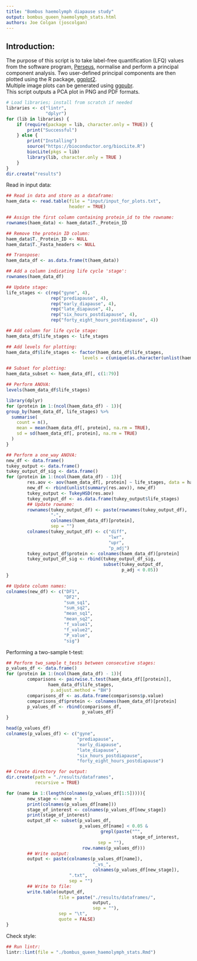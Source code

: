 ```yaml
--- 
title: "Bombus haemolymph diapause study"
output: bombus_queen_haemolymph_stats.html
authors: Joe Colgan (joscolgan)
--- 
```


## Introduction:
The purpose of this script is to take label-free quantification (LFQ) values from the software program, [Perseus](https://www.biochem.mpg.de/5111810/perseus), normalise and perform a principal component analysis. Two user-defined principal components are then plotted using the R package, [ggplot2](https://ggplot2.tidyverse.org/).  
Multiple image plots can be generated using [ggpubr](http://www.sthda.com/english/articles/24-ggpubr-publication-ready-plots/).  
This script outputs a PCA plot in PNG and PDF formats.

```r
# Load libraries; install from scratch if needed
libraries <- c("lintr",
               "dplyr")
for (lib in libraries) {
    if (require(package = lib, character.only = TRUE)) {
        print("Successful")
    } else {
        print("Installing")
        source("https://bioconductor.org/biocLite.R")
        biocLite(pkgs = lib)
        library(lib, character.only = TRUE )
    }
}
dir.create("results")
```

Read in input data:

```r
## Read in data and store as a dataframe:
haem_data <- read.table(file = "input/input_for_plots.txt",
                        header = TRUE)

## Assign the first column containing protein_id to the rowname:
rownames(haem_data) <- haem_data$T._Protein_ID

## Remove the protein ID column:
haem_data$T._Protein_ID <- NULL
haem_data$T._Fasta_headers <- NULL

## Transpose:
haem_data_df <- as.data.frame(t(haem_data))

## Add a column indicating life cycle 'stage':
rownames(haem_data_df)

## Update stage:
life_stages <- c(rep("gyne", 4),
                 rep("prediapause", 4),
                 rep("early_diapause", 4),
                 rep("late_diapause", 4),
                 rep("six_hours_postdiapause", 4),
                 rep("forty_eight_hours_postdiapause", 4))

## Add column for life cycle stage:
haem_data_df$life_stages <- life_stages

## Add levels for plotting:
haem_data_df$life_stages <- factor(haem_data_df$life_stages,
                             levels = c(unique(as.character(unlist(haem_data_df$life_stages)))))

## Subset for plotting:
haem_data_subset <- haem_data_df[, c(1:79)]

## Perform ANOVA:
levels(haem_data_df$life_stages)

library(dplyr)
for (protein in 1:(ncol(haem_data_df) - 1)){
group_by(haem_data_df, life_stages) %>%
  summarise(
    count = n(),
    mean = mean(haem_data_df[, protein], na.rm = TRUE),
    sd = sd(haem_data_df[, protein], na.rm = TRUE)
  )
}

## Perform a one_way ANOVA: 
new_df <- data.frame()
tukey_output <- data.frame()
tukey_output_df_sig <- data.frame()
for (protein in 1:(ncol(haem_data_df) - 1)){
        res.aov <- aov(haem_data_df[, protein] ~ life_stages, data = haem_data_df)
        new_df <- rbind(unlist(summary(res.aov)), new_df)
        tukey_output <- TukeyHSD(res.aov)
        tukey_output_df <- as.data.frame(tukey_output$life_stages)
        ## Update rowname:
        rownames(tukey_output_df) <- paste(rownames(tukey_output_df),
                 "-",
                 colnames(haem_data_df)[protein],
                 sep = "")
        colnames(tukey_output_df) <- c("diff",
                                       "lwr",
                                       "upr",
                                       "p_adj")
        tukey_output_df$protein <- colnames(haem_data_df)[protein]
        tukey_output_df_sig <- rbind(tukey_output_df_sig,
                                     subset(tukey_output_df,
                                            p_adj < 0.05))
}

## Update column names:
colnames(new_df) <- c("DF1",
                      "DF2",
                      "sum_sq1",
                      "sum_sq2",
                      "mean_sq1",
                      "mean_sq2",
                      "f_value1",
                      "f_value2",
                      "P_value",
                      "sig")
```

Performing a two-sample t-test:

```r
## Perform two_sample t_tests between consecutive stages:
p_values_df <- data.frame()
for (protein in 1:(ncol(haem_data_df) - 1)){
        comparisons <- pairwise.t.test(haem_data_df[[protein]],
                haem_data_df$life_stages,
                 p.adjust.method = "BH")
        comparisons_df <- as.data.frame(comparisons$p.value)
        comparisons_df$protein <- colnames(haem_data_df)[protein]
        p_values_df <- rbind(comparisons_df,
                             p_values_df)
}

head(p_values_df)
colnames(p_values_df) <- c("gyne",
                           "prediapause",
                           "early_diapause",
                           "late_diapause",
                           "six_hours_postdiapause",
                           "forty_eight_hours_postdiapause")

## Create directory for output:
dir.create(path = "./results/dataframes",
           recursive = TRUE)

for (name in 1:(length(colnames(p_values_df[1:5])))){
        new_stage <- name + 1
        print(colnames(p_values_df[name]))
        stage_of_interest <- colnames(p_values_df[new_stage])
        print(stage_of_interest)
        output_df <- subset(p_values_df,
                            p_values_df[name] < 0.05 &
                                    grepl(paste("^",
                                                stage_of_interest,
                                   sep = ""),
                             row.names(p_values_df)))
        ## Write output:
        output <- paste(colnames(p_values_df[name]),
                                 "_vs_",
                                 colnames(p_values_df[new_stage]),
                        ".txt",
                        sep = "")
        ## Write to file:
        write.table(output_df,
                    file = paste("./results/dataframes/",
                                 output,
                                 sep = ""),
                    sep = "\t",
                    quote = FALSE)
}
```
Check style:

```r
## Run lintr:
lintr::lint(file = "./bombus_queen_haemolymph_stats.Rmd")
```


